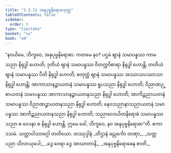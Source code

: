 ```yaml
---
title: "1.3.11 အနုပုဗ္ဗနိရောဓသုတ္တ"
tableOfContents: false
sidebar:
  order: 3
type: "tipitaka"
basket: "su"
book: "a9"
---
```



<DynamicBreadcrumb />

<Division number="31" book="a9">

<Paragraph number="241" book="a9">
“နဝယိမေ, ဘိက္ခဝေ, အနုပုဗ္ဗနိရောဓာ. ကတမေ နဝ? ပဌမံ ဈာနံ သမာပန္နဿ ကာမသညာ နိရုဒ္ဓါ ဟောတိ; ဒုတိယံ ဈာနံ သမာပန္နဿ ဝိတက္ကဝိစာရာ နိရုဒ္ဓါ ဟောန္တိ; တတိယံ ဈာနံ သမာပန္နဿ ပီတိ နိရုဒ္ဓါ ဟောတိ; စတုတ္ထံ ဈာနံ သမာပန္နဿ အဿာသပဿာသာ နိရုဒ္ဓါ ဟောန္တိ; အာကာသာနဉ္စာယတနံ သမာပန္နဿ ရူပသညာ နိရုဒ္ဓါ ဟောတိ; ဝိညာဏဉ္စာယတနံ သမာပန္နဿ အာကာသာနဉ္စာယတနသညာ နိရုဒ္ဓါ ဟောတိ; အာကိဉ္စညာယတနံ သမာပန္နဿ ဝိညာဏဉ္စာယတနသညာ နိရုဒ္ဓါ ဟောတိ; နေဝသညာနာသညာယတနံ သမာပန္နဿ အာကိဉ္စညာယတနသညာ နိရုဒ္ဓါ ဟောတိ; သညာဝေဒယိတနိရောဓံ သမာပန္နဿ သညာ စ ဝေဒနာ စ နိရုဒ္ဓါ ဟောန္တိ. ဣမေ ခေါ, ဘိက္ခဝေ, နဝ အနုပုဗ္ဗနိရောဓာ”တိ.

</Paragraph>
</Division>

<Paragraph number="242" type="center" book="a9">
ဧကာဒသမံ.



</Paragraph>

<Paragraph number="243" type="center" book="a9">
သတ္တာဝါသဝဂ္ဂေါ တတိယော.



</Paragraph>

<Paragraph number="244" type="center" book="a9">
တဿုဒ္ဒါနံ


</Paragraph>

<Paragraph number="245" type="verses" book="a9">
_တိဌာနံ ခဠုင်္ကော တဏှာ,_  
_သတ္တပညာ သိလာယုပေါ;_  
_ဒွေ ဝေရာ ဒွေ အာဃာတာနိ,_  
_အနုပုဗ္ဗနိရောဓေန စာတိ._
</Paragraph>